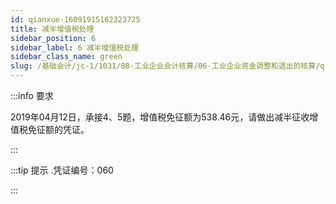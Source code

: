 ---
id: qianxue-16091915162323725
title: 减半增值税处理
sidebar_position: 6
sidebar_label: 6 减半增值税处理
sidebar_class_name: green
slug: /基础会计/jc-1/1031/08-工业企业会计核算/06-工业企业资金调整和退出的核算/qianxue-1609181235480350407/qianxue-16091915162323725/减半增值税处理
---

:::info 要求

2019年04月12日，承接4、5题，增值税免征额为538.46元，请做出减半征收增值税免征额的凭证。

:::

:::tip 提示
  .凭证编号：060 
:::
